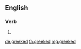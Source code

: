 ==English==

===Verb===
{{head|en}}

# {{en-past of|greek}}

[[de:greeked]]
[[fa:greeked]]
[[mg:greeked]]